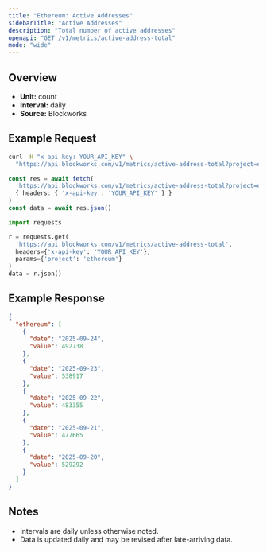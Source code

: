 ```yaml
---
title: "Ethereum: Active Addresses"
sidebarTitle: "Active Addresses"
description: "Total number of active addresses"
openapi: "GET /v1/metrics/active-address-total"
mode: "wide"
---
```


## Overview

- **Unit:** count
- **Interval:** daily
- **Source:** Blockworks

## Example Request

<CodeGroup>

```bash cURL
curl -H "x-api-key: YOUR_API_KEY" \
  "https://api.blockworks.com/v1/metrics/active-address-total?project=ethereum"
```

```typescript TypeScript
const res = await fetch(
  'https://api.blockworks.com/v1/metrics/active-address-total?project=ethereum',
  { headers: { 'x-api-key': 'YOUR_API_KEY' } }
)
const data = await res.json()
```

```python Python
import requests

r = requests.get(
  'https://api.blockworks.com/v1/metrics/active-address-total',
  headers={'x-api-key': 'YOUR_API_KEY'},
  params={'project': 'ethereum'}
)
data = r.json()
```

</CodeGroup>

## Example Response

```json
{
  "ethereum": [
    {
      "date": "2025-09-24",
      "value": 492738
    },
    {
      "date": "2025-09-23",
      "value": 538917
    },
    {
      "date": "2025-09-22",
      "value": 483355
    },
    {
      "date": "2025-09-21",
      "value": 477665
    },
    {
      "date": "2025-09-20",
      "value": 529292
    }
  ]
}
```

## Notes
- Intervals are daily unless otherwise noted.
- Data is updated daily and may be revised after late-arriving data.